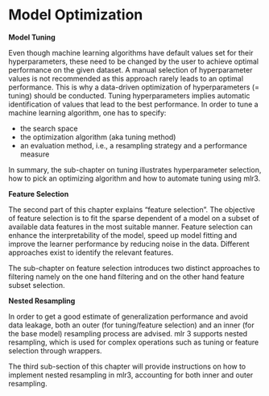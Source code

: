 # Model Optimization {#model-optim}

**Model Tuning**

Even though machine learning algorithms have default values set for their hyperparameters, these need to be changed by the user to achieve optimal performance on the given dataset.
A manual selection of hyperparameter values is not recommended as this approach rarely leads to an optimal performance.
This is why a data-driven optimization of hyperparameters (= tuning) should be conducted.
Tuning hyperparameters implies automatic identification of values that lead to the best performance.
In order to tune a machine learning algorithm, one has to specify:

- the search space
- the optimization algorithm (aka tuning method)
- an evaluation method, i.e., a resampling strategy and a performance measure

In summary, the sub-chapter on tuning illustrates hyperparameter selection, how to pick an optimizing algorithm and how to automate tuning using mlr3.

**Feature Selection** 

The second part of this chapter explains "feature selection".
The objective of feature selection is to fit the sparse dependent of a model on a subset of available data features in the most suitable manner.
Feature selection can enhance the interpretability of the model, speed up model fitting and improve the learner performance by reducing noise in the data.
Different approaches exist to identify the relevant features.

The sub-chapter on feature selection introduces two distinct approaches to filtering namely on the one hand filtering and on the other hand feature subset selection.

**Nested Resampling**

In order to get a good estimate of generalization performance and avoid data leakage, both an outer (for tuning/feature selection) and an inner (for the base model) resampling process are advised.
mlr 3 supports nested resampling, which is used for complex operations such as tuning or feature selection through wrappers.

The third sub-section of this chapter will provide instructions on how to implement nested resampling in mlr3, accounting for both inner and outer resampling.
